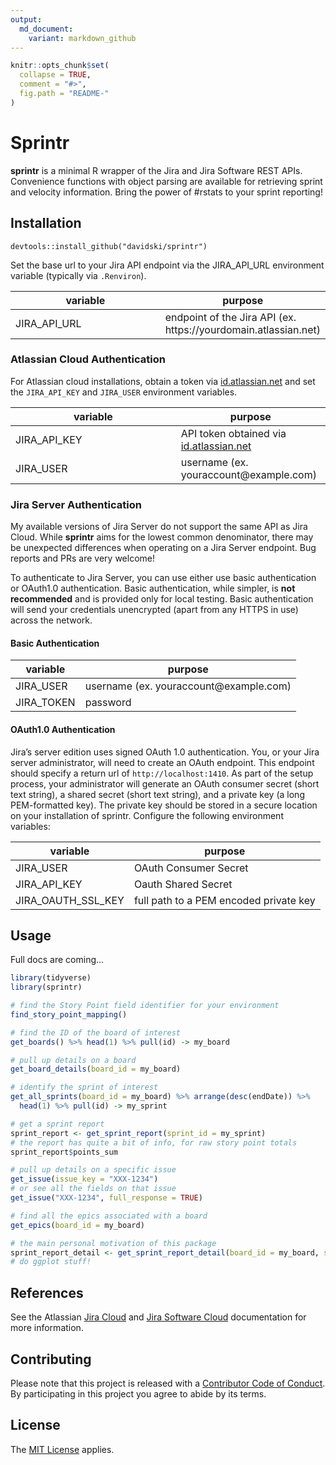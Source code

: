 ```yaml
---
output:
  md_document:
    variant: markdown_github
---
```


<!-- README.md is generated from README.Rmd. Please edit that file -->

```r
knitr::opts_chunk$set(
  collapse = TRUE,
  comment = "#>",
  fig.path = "README-"
)
```

# Sprintr

**sprintr** is a minimal R wrapper of the Jira and Jira Software REST APIs. 
Convenience functions with object parsing are available for retrieving sprint 
and velocity information. Bring the power of #rstats to your sprint reporting!

## Installation

`devtools::install_github("davidski/sprintr")`

Set the base url to your Jira API endpoint via the JIRA_API_URL environment 
variable (typically via `.Renviron`).

| variable | purpose |
|----------|---------|
| JIRA_API_URL | endpoint of the Jira API (ex. https://yourdomain.atlassian.net) |

### Atlassian Cloud Authentication

For Atlassian cloud installations, obtain a token via 
[id.atlassian.net](https://id.atlassian.net) and set the `JIRA_API_KEY` and 
`JIRA_USER` environment variables. 

| variable | purpose |
|----------|---------|
| JIRA_API_KEY | API token obtained via [id.atlassian.net](https://id.atlassian.net) |
| JIRA_USER | username (ex. youraccount@example.com) |

### Jira Server Authentication

My available versions of Jira Server do not support the same API as Jira Cloud. 
While **sprintr** aims for the lowest common denominator, there may be 
unexpected differences when 
operating on a Jira Server endpoint. Bug reports and PRs are very welcome!

To authenticate to Jira Server, you can use either use basic authentication 
or OAuth1.0 authentication. Basic authentication, while simpler, is **not recommended** 
and is provided only for local testing. Basic authentication will send your 
credentials unencrypted (apart from any HTTPS in use) across the network.

#### Basic Authentication

| variable | purpose |
|----------|---------|
| JIRA_USER | username (ex. youraccount@example.com) |
| JIRA_TOKEN | password |

#### OAuth1.0 Authentication

Jira's server edition uses signed OAuth 1.0 authentication. You, or your Jira 
server administrator, will need to create an OAuth endpoint. This endpoint 
should specify a return url of `http://localhost:1410`. As part of the setup 
process, your administrator will generate an OAuth consumer secret (short text string), a 
shared secret (short text string), and a private key (a long PEM-formatted key). 
The private key should be stored in a secure location on your installation of 
sprintr. Configure the following environment variables:

| variable | purpose |
|----------|---------|
| JIRA_USER | OAuth Consumer Secret |
| JIRA_API_KEY | Oauth Shared Secret |
| JIRA_OAUTH_SSL_KEY | full path to a PEM encoded private key |

## Usage

Full docs are coming...

```r
library(tidyverse)
library(sprintr)

# find the Story Point field identifier for your environment
find_story_point_mapping()

# find the ID of the board of interest
get_boards() %>% head(1) %>% pull(id) -> my_board

# pull up details on a board
get_board_details(board_id = my_board)

# identify the sprint of interest
get_all_sprints(board_id = my_board) %>% arrange(desc(endDate)) %>% 
  head(1) %>% pull(id) -> my_sprint

# get a sprint report
sprint_report <- get_sprint_report(sprint_id = my_sprint)
# the report has quite a bit of info, for raw story point totals
sprint_report$points_sum

# pull up details on a specific issue
get_issue(issue_key = "XXX-1234")
# or see all the fields on that issue
get_issue("XXX-1234", full_response = TRUE)

# find all the epics associated with a board
get_epics(board_id = my_board)

# the main personal motivation of this package
sprint_report_detail <- get_sprint_report_detail(board_id = my_board, sprint_id = my_sprint)
# do ggplot stuff!
```

## References

See the Atlassian [Jira Cloud](https://developer.atlassian.com/cloud/jira/platform/rest)
and [Jira Software Cloud](https://docs.atlassian.com/jira-software/REST/cloud) 
documentation for more information.

## Contributing

Please note that this project is released with a 
[Contributor Code of Conduct](CONDUCT.md). By participating in this project you 
agree to abide by its terms.

## License

The [MIT License](LICENSE) applies.

